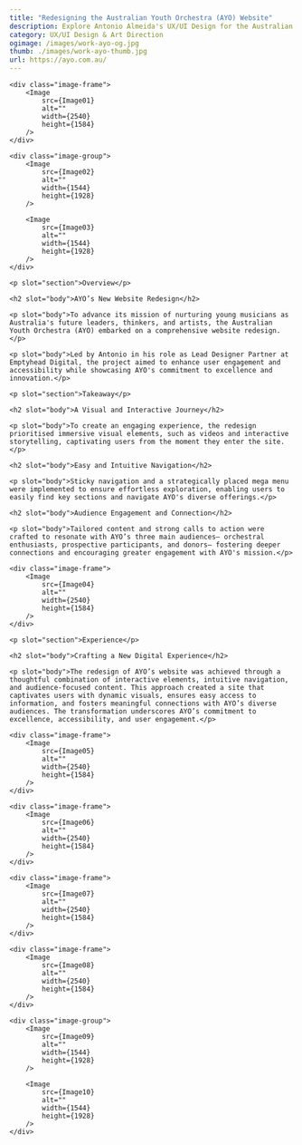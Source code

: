 ```yaml
---
title: "Redesigning the Australian Youth Orchestra (AYO) Website"
description: Explore Antonio Almeida's UX/UI Design for the Australian Youth Orchestra (AYO), enhancing engagement, accessibility, and showcasing AYO's commitment to excellence in music education.
category: UX/UI Design & Art Direction
ogimage: /images/work-ayo-og.jpg
thumb: ./images/work-ayo-thumb.jpg
url: https://ayo.com.au/
---
```




<div class="wrapper image-wrapper">

    <div class="image-frame">
        <Image  
            src={Image01}
            alt="" 
            width={2540}
            height={1584}
        />
    </div>

    <div class="image-group">
        <Image 
            src={Image02}
            alt="" 
            width={1544}
            height={1928}
        />

        <Image 
            src={Image03}
            alt="" 
            width={1544}
            height={1928}
        />
    </div>
</div>


<Hgroup sectionId="overview">			
    
    <p slot="section">Overview</p>
    
    <h2 slot="body">AYO’s New Website Redesign</h2>			
    
    <p slot="body">To advance its mission of nurturing young musicians as Australia's future leaders, thinkers, and artists, the Australian Youth Orchestra (AYO) embarked on a comprehensive website redesign.</p>
    
    <p slot="body">Led by Antonio in his role as Lead Designer Partner at Emptyhead Digital, the project aimed to enhance user engagement and accessibility while showcasing AYO's commitment to excellence and innovation.</p>

</Hgroup>


<ImageParallax imageUrl="/images/work-ayo-parallax.jpg" />  


<Hgroup sectionId="takeaways">			

    <p slot="section">Takeaway</p>
    
    <h2 slot="body">A Visual and Interactive Journey</h2>
    
    <p slot="body">To create an engaging experience, the redesign prioritised immersive visual elements, such as videos and interactive storytelling, captivating users from the moment they enter the site.</p>
    
    <h2 slot="body">Easy and Intuitive Navigation</h2>
    
    <p slot="body">Sticky navigation and a strategically placed mega menu were implemented to ensure effortless exploration, enabling users to easily find key sections and navigate AYO's diverse offerings.</p>
    
    <h2 slot="body">Audience Engagement and Connection</h2>
    
    <p slot="body">Tailored content and strong calls to action were crafted to resonate with AYO’s three main audiences— orchestral enthusiasts, prospective participants, and donors— fostering deeper connections and encouraging greater engagement with AYO's mission.</p>

</Hgroup> 


<div class="wrapper image-wrapper">

    <div class="image-frame">
        <Image  
            src={Image04}
            alt="" 
            width={2540}
            height={1584}
        />
    </div>
    
</div>


<Hgroup sectionId="experience">			
    
    <p slot="section">Experience</p>
    
    <h2 slot="body">Crafting a New Digital Experience</h2>

    <p slot="body">The redesign of AYO’s website was achieved through a thoughtful combination of interactive elements, intuitive navigation, and audience-focused content. This approach created a site that captivates users with dynamic visuals, ensures easy access to information, and fosters meaningful connections with AYO’s diverse audiences. The transformation underscores AYO’s commitment to excellence, accessibility, and user engagement.</p>
</Hgroup> 


<div class="wrapper image-wrapper">

    <div class="image-frame">
        <Image  
            src={Image05}
            alt="" 
            width={2540}
            height={1584}
        />
    </div>

    <div class="image-frame">
        <Image  
            src={Image06}
            alt="" 
            width={2540}
            height={1584}
        />
    </div>

    <div class="image-frame">
        <Image  
            src={Image07}
            alt="" 
            width={2540}
            height={1584}
        />
    </div>

    <div class="image-frame">
        <Image  
            src={Image08}
            alt="" 
            width={2540}
            height={1584}
        />
    </div>

    <div class="image-group">
        <Image 
            src={Image09}
            alt="" 
            width={1544}
            height={1928}
        />

        <Image 
            src={Image10}
            alt="" 
            width={1544}
            height={1928}
        />
    </div>
</div>